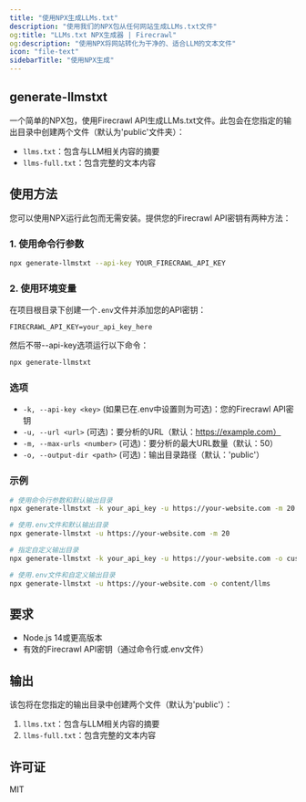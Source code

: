 ```yaml
---
title: "使用NPX生成LLMs.txt"
description: "使用我们的NPX包从任何网站生成LLMs.txt文件"
og:title: "LLMs.txt NPX生成器 | Firecrawl"
og:description: "使用NPX将网站转化为干净的、适合LLM的文本文件"
icon: "file-text"
sidebarTitle: "使用NPX生成"
---
```


## generate-llmstxt

一个简单的NPX包，使用Firecrawl API生成LLMs.txt文件。此包会在您指定的输出目录中创建两个文件（默认为'public'文件夹）：
- `llms.txt`：包含与LLM相关内容的摘要
- `llms-full.txt`：包含完整的文本内容

## 使用方法

您可以使用NPX运行此包而无需安装。提供您的Firecrawl API密钥有两种方法：

### 1. 使用命令行参数

```bash
npx generate-llmstxt --api-key YOUR_FIRECRAWL_API_KEY
```

### 2. 使用环境变量

在项目根目录下创建一个`.env`文件并添加您的API密钥：

```env
FIRECRAWL_API_KEY=your_api_key_here
```

然后不带--api-key选项运行以下命令：

```bash
npx generate-llmstxt
```

### 选项

- `-k, --api-key <key>` (如果已在.env中设置则为可选)：您的Firecrawl API密钥
- `-u, --url <url>` (可选)：要分析的URL（默认：https://example.com）
- `-m, --max-urls <number>` (可选)：要分析的最大URL数量（默认：50）
- `-o, --output-dir <path>` (可选)：输出目录路径（默认：'public'）

### 示例

```bash
# 使用命令行参数和默认输出目录
npx generate-llmstxt -k your_api_key -u https://your-website.com -m 20

# 使用.env文件和默认输出目录
npx generate-llmstxt -u https://your-website.com -m 20

# 指定自定义输出目录
npx generate-llmstxt -k your_api_key -u https://your-website.com -o custom/path/to/output

# 使用.env文件和自定义输出目录
npx generate-llmstxt -u https://your-website.com -o content/llms
```

## 要求

- Node.js 14或更高版本
- 有效的Firecrawl API密钥（通过命令行或.env文件）

## 输出

该包将在您指定的输出目录中创建两个文件（默认为'public'）：

1. `llms.txt`：包含与LLM相关内容的摘要
2. `llms-full.txt`：包含完整的文本内容

## 许可证

MIT